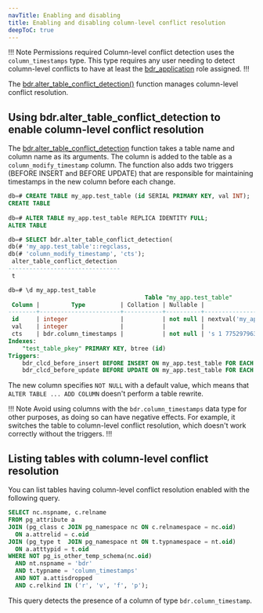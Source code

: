 ```yaml
---
navTitle: Enabling and disabling
title: Enabling and disabling column-level conflict resolution
deepToC: true
---
```


!!! Note Permissions required
Column-level conflict detection uses the `column_timestamps` type. This type requires any user needing to detect column-level conflicts to have at least the [bdr_application](../../security/pgd-predefined-roles/#bdr_application) role assigned.
!!!

The [bdr.alter_table_conflict_detection()](/pgd/5.9/reference/conflict_functions/#bdralter_table_conflict_detection) function manages column-level conflict resolution.

## Using bdr.alter_table_conflict_detection to enable column-level conflict resolution

The [bdr.alter_table_conflict_detection](/pgd/5.9/reference/conflict_functions/#bdralter_table_conflict_detection) function takes a table name and column name as its arguments. The column is added to the table as a `column_modify_timestamp` column. The function also adds two triggers (BEFORE INSERT and BEFORE UPDATE) that are responsible for maintaining timestamps in the new column before each change.

```sql
db=# CREATE TABLE my_app.test_table (id SERIAL PRIMARY KEY, val INT);
CREATE TABLE
 
db=# ALTER TABLE my_app.test_table REPLICA IDENTITY FULL;
ALTER TABLE

db=# SELECT bdr.alter_table_conflict_detection(
db(# 'my_app.test_table'::regclass, 
db(# 'column_modify_timestamp', 'cts');
 alter_table_conflict_detection
--------------------------------
 t

db=# \d my_app.test_table
                                       Table "my_app.test_table"
 Column |         Type          | Collation | Nullable |                     Default
--------+-----------------------+-----------+----------+--------------------------------------------------
 id     | integer               |           | not null | nextval('my_app.test_table_id_seq'::regclass)
 val    | integer               |           |          |
 cts    | bdr.column_timestamps |           | not null | 's 1 775297963454602 0 0'::bdr.column_timestamps
Indexes:
    "test_table_pkey" PRIMARY KEY, btree (id)
Triggers:
    bdr_clcd_before_insert BEFORE INSERT ON my_app.test_table FOR EACH ROW EXECUTE FUNCTION bdr.column_timestamps_current_insert()
    bdr_clcd_before_update BEFORE UPDATE ON my_app.test_table FOR EACH ROW EXECUTE FUNCTION bdr.column_timestamps_current_update()
```

The new column specifies `NOT NULL` with a default value, which means that `ALTER TABLE ... ADD COLUMN` doesn't perform a table rewrite.

!!! Note 
Avoid using columns with the `bdr.column_timestamps` data type for other purposes, as doing so can have negative effects. For example, it switches the table to column-level conflict resolution, which doesn't work correctly without the triggers.
!!!

## Listing tables with column-level conflict resolution

You can list tables having column-level conflict resolution enabled with the following query. 

```sql
SELECT nc.nspname, c.relname
FROM pg_attribute a
JOIN (pg_class c JOIN pg_namespace nc ON c.relnamespace = nc.oid)
  ON a.attrelid = c.oid
JOIN (pg_type t  JOIN pg_namespace nt ON t.typnamespace = nt.oid)
  ON a.atttypid = t.oid
WHERE NOT pg_is_other_temp_schema(nc.oid)
  AND nt.nspname = 'bdr'
  AND t.typname = 'column_timestamps'
  AND NOT a.attisdropped
  AND c.relkind IN ('r', 'v', 'f', 'p');
```

This query detects the presence of a column of type `bdr.column_timestamp`.

